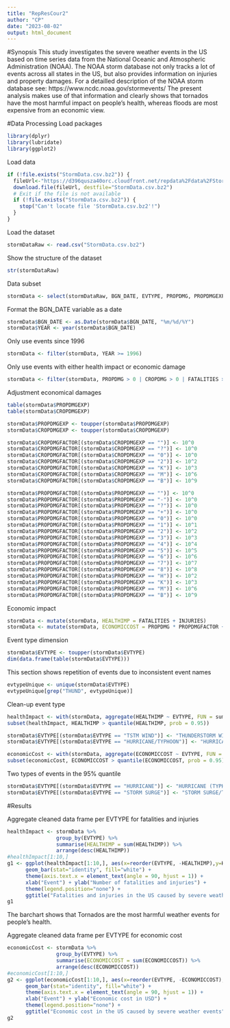```yaml
---
title: "RepResCour2"
author: "CP"
date: "2023-08-02"
output: html_document
---
```


#Synopsis
This study investigates the severe weather events in the US based on time series data from the National 
Oceanic and Atmospheric Administration (NOAA). The NOAA storm database not only tracks a lot of events 
across all states in the US, but also provides information on injuries and property damages.
For a detailled description of the NOAA storm database see: https://www.ncdc.noaa.gov/stormevents/
The present analysis makes use of that information and clearly shows that tornados have the most 
harmful impact on people’s health, whereas floods are most expensive from an economic view.

#Data Processing
Load packages
```r
library(dplyr)
library(lubridate)
library(ggplot2)
```

Load data
```r
if (!file.exists("StormData.csv.bz2")) {
  fileUrl<-"https://d396qusza40orc.cloudfront.net/repdata%2Fdata%2FStormData.csv.bz2"
  download.file(fileUrl, destfile="StormData.csv.bz2")
  # Exit if the file is not available
  if (!file.exists("StormData.csv.bz2")) {
    stop("Can't locate file 'StormData.csv.bz2'!")
  }
}
```

Load the dataset
```r
stormDataRaw <- read.csv("StormData.csv.bz2")
```

Show the structure of the dataset
```r
str(stormDataRaw)
```

Data subset
```r
stormData <- select(stormDataRaw, BGN_DATE, EVTYPE, PROPDMG, PROPDMGEXP, CROPDMG, CROPDMGEXP, FATALITIES, INJURIES)
```

Format the BGN_DATE variable as a date
```r
stormData$BGN_DATE <- as.Date(stormData$BGN_DATE, "%m/%d/%Y")
stormData$YEAR <- year(stormData$BGN_DATE)
```

Only use events since 1996
```r
stormData <- filter(stormData, YEAR >= 1996)
```

Only use events with either health impact or economic damage
```r
stormData <- filter(stormData, PROPDMG > 0 | CROPDMG > 0 | FATALITIES > 0 | INJURIES > 0)
```

Adjustment economical damages
```r
table(stormData$PROPDMGEXP)
table(stormData$CROPDMGEXP)

stormData$PROPDMGEXP <- toupper(stormData$PROPDMGEXP)
stormData$CROPDMGEXP <- toupper(stormData$CROPDMGEXP)

stormData$CROPDMGFACTOR[(stormData$CROPDMGEXP == "")] <- 10^0
stormData$CROPDMGFACTOR[(stormData$CROPDMGEXP == "?")] <- 10^0
stormData$CROPDMGFACTOR[(stormData$CROPDMGEXP == "0")] <- 10^0
stormData$CROPDMGFACTOR[(stormData$CROPDMGEXP == "2")] <- 10^2
stormData$CROPDMGFACTOR[(stormData$CROPDMGEXP == "K")] <- 10^3
stormData$CROPDMGFACTOR[(stormData$CROPDMGEXP == "M")] <- 10^6
stormData$CROPDMGFACTOR[(stormData$CROPDMGEXP == "B")] <- 10^9

stormData$PROPDMGFACTOR[(stormData$PROPDMGEXP == "")] <- 10^0
stormData$PROPDMGFACTOR[(stormData$PROPDMGEXP == "-")] <- 10^0
stormData$PROPDMGFACTOR[(stormData$PROPDMGEXP == "?")] <- 10^0
stormData$PROPDMGFACTOR[(stormData$PROPDMGEXP == "+")] <- 10^0
stormData$PROPDMGFACTOR[(stormData$PROPDMGEXP == "0")] <- 10^0
stormData$PROPDMGFACTOR[(stormData$PROPDMGEXP == "1")] <- 10^1
stormData$PROPDMGFACTOR[(stormData$PROPDMGEXP == "2")] <- 10^2
stormData$PROPDMGFACTOR[(stormData$PROPDMGEXP == "3")] <- 10^3
stormData$PROPDMGFACTOR[(stormData$PROPDMGEXP == "4")] <- 10^4
stormData$PROPDMGFACTOR[(stormData$PROPDMGEXP == "5")] <- 10^5
stormData$PROPDMGFACTOR[(stormData$PROPDMGEXP == "6")] <- 10^6
stormData$PROPDMGFACTOR[(stormData$PROPDMGEXP == "7")] <- 10^7
stormData$PROPDMGFACTOR[(stormData$PROPDMGEXP == "8")] <- 10^8
stormData$PROPDMGFACTOR[(stormData$PROPDMGEXP == "H")] <- 10^2
stormData$PROPDMGFACTOR[(stormData$PROPDMGEXP == "K")] <- 10^3
stormData$PROPDMGFACTOR[(stormData$PROPDMGEXP == "M")] <- 10^6
stormData$PROPDMGFACTOR[(stormData$PROPDMGEXP == "B")] <- 10^9
```

Economic impact
```r
stormData <- mutate(stormData, HEALTHIMP = FATALITIES + INJURIES)
stormData <- mutate(stormData, ECONOMICCOST = PROPDMG * PROPDMGFACTOR + CROPDMG * CROPDMGFACTOR)
```

Event type dimension
```r
stormData$EVTYPE <- toupper(stormData$EVTYPE)
dim(data.frame(table(stormData$EVTYPE)))
```

This section shows repetition of events due to inconsistent event names
```r
evtypeUnique <- unique(stormData$EVTYPE)
evtypeUnique[grep("THUND", evtypeUnique)]
```

Clean-up event type
```r
healthImpact <- with(stormData, aggregate(HEALTHIMP ~ EVTYPE, FUN = sum))
subset(healthImpact, HEALTHIMP > quantile(HEALTHIMP, prob = 0.95))
```
```r
stormData$EVTYPE[(stormData$EVTYPE == "TSTM WIND")] <- "THUNDERSTORM WIND"
stormData$EVTYPE[(stormData$EVTYPE == "HURRICANE/TYPHOON")] <- "HURRICANE (TYPHOON)"
```
```r
economicCost <- with(stormData, aggregate(ECONOMICCOST ~ EVTYPE, FUN = sum))
subset(economicCost, ECONOMICCOST > quantile(ECONOMICCOST, prob = 0.95))
```

Two types of events in the 95% quantile
```r
stormData$EVTYPE[(stormData$EVTYPE == "HURRICANE")] <- "HURRICANE (TYPHOON)"
stormData$EVTYPE[(stormData$EVTYPE == "STORM SURGE")] <- "STORM SURGE/TIDE"
```

#Results

Aggregate cleaned data frame per EVTYPE for fatalities and injuries
```r
healthImpact <- stormData %>% 
                group_by(EVTYPE) %>% 
                summarise(HEALTHIMP = sum(HEALTHIMP)) %>% 
                arrange(desc(HEALTHIMP))
#healthImpact[1:10,]
g1 <- ggplot(healthImpact[1:10,], aes(x=reorder(EVTYPE, -HEALTHIMP),y=HEALTHIMP,color=EVTYPE)) + 
      geom_bar(stat="identity", fill="white") + 
      theme(axis.text.x = element_text(angle = 90, hjust = 1)) + 
      xlab("Event") + ylab("Number of fatalities and injuries") +
      theme(legend.position="none") +
      ggtitle("Fatalities and injuries in the US caused by severe weather events")
g1
```

The barchart shows that Tornados are the most harmful weather events for people’s health.

Aggregate cleaned data frame per EVTYPE for economic cost
```r
economicCost <- stormData %>% 
                group_by(EVTYPE) %>% 
                summarise(ECONOMICCOST = sum(ECONOMICCOST)) %>% 
                arrange(desc(ECONOMICCOST))
#economicCost[1:10,]
g2 <- ggplot(economicCost[1:10,], aes(x=reorder(EVTYPE, -ECONOMICCOST),y=ECONOMICCOST,color=EVTYPE)) + 
      geom_bar(stat="identity", fill="white") + 
      theme(axis.text.x = element_text(angle = 90, hjust = 1)) + 
      xlab("Event") + ylab("Economic cost in USD") +
      theme(legend.position="none") +
      ggtitle("Economic cost in the US caused by severe weather events")
g2
```

